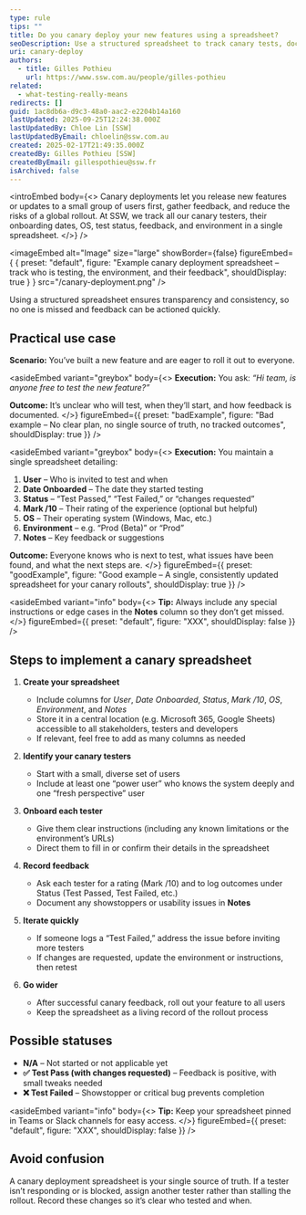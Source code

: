 ```yaml
---
type: rule
tips: ""
title: Do you canary deploy your new features using a spreadsheet?
seoDescription: Use a structured spreadsheet to track canary tests, document user feedback, and ensure a gradual and controlled rollout of new features.
uri: canary-deploy
authors:
  - title: Gilles Pothieu
    url: https://www.ssw.com.au/people/gilles-pothieu
related:
  - what-testing-really-means
redirects: []
guid: 1ac8db6a-d9c3-48a0-aac2-e2204b14a160
lastUpdated: 2025-09-25T12:24:38.000Z
lastUpdatedBy: Chloe Lin [SSW]
lastUpdatedByEmail: chloelin@ssw.com.au
created: 2025-02-17T21:49:35.000Z
createdBy: Gilles Pothieu [SSW]
createdByEmail: gillespothieu@ssw.fr
isArchived: false
---
```


<introEmbed
  body={<>
Canary deployments let you release new features or updates to a small group of users first, gather feedback, and reduce the risks of a global rollout. At SSW, we track all our canary testers, their onboarding dates, OS, test status, feedback, and environment in a single spreadsheet.
  </>}
/>

<imageEmbed
  alt="Image"
  size="large"
  showBorder={false}
  figureEmbed={ {
    preset: "default",
    figure: "Example canary deployment spreadsheet – track who is testing, the environment, and their feedback",
    shouldDisplay: true
  } }
  src="/canary-deployment.png"
/>


Using a structured spreadsheet ensures transparency and consistency, so no one is missed and feedback can be actioned quickly.

## Practical use case

**Scenario:** You’ve built a new feature and are eager to roll it out to everyone.


<asideEmbed
  variant="greybox"
  body={<>
    **Execution:** You ask: _“Hi team, is anyone free to test the new feature?”_

**Outcome:** It’s unclear who will test, when they’ll start, and how feedback is documented.
  </>}
  figureEmbed={{
    preset: "badExample",
    figure: "Bad example – No clear plan, no single source of truth, no tracked outcomes",
    shouldDisplay: true
  }}
/>



<asideEmbed
  variant="greybox"
  body={<>
    **Execution:** You maintain a single spreadsheet detailing:

1. **User** – Who is invited to test and when
2. **Date Onboarded** – The date they started testing
3. **Status** – “Test Passed,” “Test Failed,” or “changes requested”
4. **Mark /10** – Their rating of the experience (optional but helpful)
5. **OS** – Their operating system (Windows, Mac, etc.)
6. **Environment** – e.g. “Prod (Beta)” or “Prod”
7. **Notes** – Key feedback or suggestions

**Outcome:** Everyone knows who is next to test, what issues have been found, and what the next steps are.
  </>}
  figureEmbed={{
    preset: "goodExample",
    figure: "Good example – A single, consistently updated spreadsheet for your canary rollouts",
    shouldDisplay: true
  }}
/>



<asideEmbed
  variant="info"
  body={<>
    **Tip:** Always include any special instructions or edge cases in the **Notes** column so they don’t get missed.
  </>}
  figureEmbed={{
    preset: "default",
    figure: "XXX",
    shouldDisplay: false
  }}
/>


## Steps to implement a canary spreadsheet

1. **Create your spreadsheet**

   * Include columns for _User_, _Date Onboarded_, _Status_, _Mark /10_, _OS_, _Environment_, and _Notes_
   * Store it in a central location (e.g. Microsoft 365, Google Sheets) accessible to all stakeholders, testers and developers
   * If relevant, feel free to add as many columns as needed

2. **Identify your canary testers**

   * Start with a small, diverse set of users
   * Include at least one “power user” who knows the system deeply and one “fresh perspective” user

3. **Onboard each tester**

   * Give them clear instructions (including any known limitations or the environment’s URLs)
   * Direct them to fill in or confirm their details in the spreadsheet

4. **Record feedback**

   * Ask each tester for a rating (Mark /10) and to log outcomes under Status (Test Passed, Test Failed, etc.)
   * Document any showstoppers or usability issues in **Notes**

5. **Iterate quickly**

   * If someone logs a “Test Failed,” address the issue before inviting more testers
   * If changes are requested, update the environment or instructions, then retest

6. **Go wider**

   * After successful canary feedback, roll out your feature to all users
   * Keep the spreadsheet as a living record of the rollout process

## Possible statuses

* **N/A** – Not started or not applicable yet
* **✅ Test Pass (with changes requested)** – Feedback is positive, with small tweaks needed
* **❌ Test Failed** – Showstopper or critical bug prevents completion


<asideEmbed
  variant="info"
  body={<>
    **Tip:** Keep your spreadsheet pinned in Teams or Slack channels for easy access.
  </>}
  figureEmbed={{
    preset: "default",
    figure: "XXX",
    shouldDisplay: false
  }}
/>


## Avoid confusion

A canary deployment spreadsheet is your single source of truth. If a tester isn’t responding or is blocked, assign another tester rather than stalling the rollout. Record these changes so it’s clear who tested and when.
